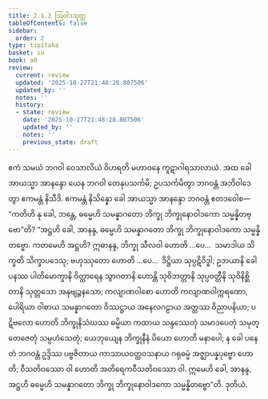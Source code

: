 ```yaml
---
title: 2.1.2 ဩဝါဒသုတ္တ
tableOfContents: false
sidebar:
  order: 2
type: tipitaka
basket: su
book: a8
review:
  current: review
  updated: '2025-10-27T21:48:28.807506'
  updated_by: ''
  notes: ''
  history:
  - state: review
    date: '2025-10-27T21:48:28.807506'
    updated_by: ''
    notes: ''
    previous_state: draft
---
```



<ReviewStatus review={frontmatter.review} showDetails={true} />

<HypothesisAnnotation frontmatter={frontmatter} />

<DynamicBreadcrumb />

<Division number="52" book="a8" e="ch" v="17" p="106">

<Paragraph number="556" book="a8">
ဧကံ သမယံ ဘဂဝါ ဝေသာလိယံ ဝိဟရတိ မဟာဝနေ ကူဋာဂါရသာလာယံ. အထ ခေါ အာယသ္မာ အာနန္ဒော ယေန ဘဂဝါ တေနုပသင်္ကမိ; ဥပသင်္ကမိတွာ ဘဂဝန္တံ အဘိဝါဒေတွာ ဧကမန္တံ နိသီဒိ. ဧကမန္တံ နိသိန္နော ခေါ အာယသ္မာ အာနန္ဒော ဘဂဝန္တံ ဧတဒဝေါစ—  “ကတိဟိ နု ခေါ, ဘန္တေ, ဓမ္မေဟိ သမန္နာဂတော ဘိက္ခု ဘိက္ခုနောဝါဒကော သမ္မန္နိတဗ္ဗော”တိ?
</Paragraph>

<Paragraph number="557" book="a8">
“အဋ္ဌဟိ ခေါ, အာနန္ဒ, ဓမ္မေဟိ သမန္နာဂတော ဘိက္ခု ဘိက္ခုနောဝါဒကော သမ္မန္နိတဗ္ဗော. ကတမေဟိ အဋ္ဌဟိ? ဣဓာနန္ဒ, ဘိက္ခု သီလဝါ ဟောတိ …ပေ…  သမာဒါယ သိက္ခတိ သိက္ခာပဒေသု; ဗဟုဿုတော ဟောတိ …ပေ…  ဒိဋ္ဌိယာ သုပ္ပဋိဝိဒ္ဓါ; ဥဘယာနိ ခေါ ပနဿ ပါတိမောက္ခာနိ ဝိတ္ထာရေန သွာဂတာနိ ဟောန္တိ သုဝိဘတ္တာနိ သုပ္ပဝတ္တီနိ သုဝိနိစ္ဆိတာနိ သုတ္တသော အနုဗျဉ္ဇနသော; ကလျာဏဝါစော ဟောတိ ကလျာဏဝါက္ကရဏော, ပေါရိယာ ဝါစာယ သမန္နာဂတော ဝိဿဋ္ဌာယ အနေလဂဠာယ အတ္ထဿ ဝိညာပနိယာ; ပဋိဗလော ဟောတိ ဘိက္ခုနိသံဃဿ ဓမ္မိယာ ကထာယ သန္ဒဿေတုံ သမာဒပေတုံ သမုတ္တေဇေတုံ သမ္ပဟံသေတုံ; ယေဘုယျေန ဘိက္ခုနီနံ ပိယော ဟောတိ မနာပေါ; န ခေါ ပနေတံ ဘဂဝန္တံ ဥဒ္ဒိဿ ပဗ္ဗဇိတာယ ကာသာယဝတ္ထဝသနာယ ဂရုဓမ္မံ အဇ္ဈာပန္နပုဗ္ဗော ဟောတိ; ဝီသတိဝဿော ဝါ ဟောတိ အတိရေကဝီသတိဝဿော ဝါ. ဣမေဟိ ခေါ, အာနန္ဒ, အဋ္ဌဟိ ဓမ္မေဟိ သမန္နာဂတော ဘိက္ခု ဘိက္ခုနောဝါဒကော သမ္မန္နိတဗ္ဗော”တိ.

</Paragraph>
</Division>

<Paragraph number="558" type="center" book="a8">
ဒုတိယံ.
</Paragraph>
